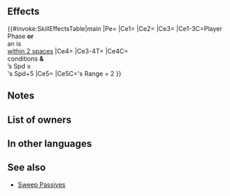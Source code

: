 {{Weapon Infobox
|tagid=SID_夏氷のブレス
|intID=3145
|image=wep_ac055
|exclusive=1
|weaponType=Dragonstone
|cost=400
|might=16
|range=1
|cooldown=-1
|effect=Accelerates Special trigger (cooldown count-1). If unit initiates combat or is within 2 spaces of an ally, grants Atk/Spd+6 to unit during combat, neutralizes effects that guarantee foe's follow-up attacks and prevent unit's follow-up attacks, and also, if unit’s Spd ≥ foe's Spd+5, foe cannot counterattack. If foe's Range = 2, calculates damage using the lower of foe's Def or Res.
|statModifiers=0,16,0,0,0
|required=Flametongue
|properties=
}}
==Effects==
{{#invoke:SkillEffectsTable|main
|Pe={{Eft|Accelerates Special}}
|Ce1={{Eft|Temporary buffs|Atk/Spd|6}}
|Ce2={{Eft|Neutralize Prevent Follow-Ups}}
|Ce3={{Eft|Neutralize Guaranteed Follow-Ups}}
|Ce1-3C=Player Phase '''or'''<br>an {{Tgt|Ally}} is<br>[[within 2 spaces]]
|Ce4={{Eft|Prevent Counter}}
|Ce3-4T={{Tgt|Foe}}
|Ce4C={{Eft|Temporary buffs|Atk/Spd|6}}<br>conditions '''&'''<br>{{Tgt|Unit}}’s Spd ≥<br>{{Tgt|Foe}}'s Spd+5
|Ce5={{Eft|Lower Def Res}}
|Ce5C={{Tgt|Foe}}'s Range = 2
}}
==Notes==
{{IfUnitInitiates}}
{{Temporary buffs}}
{{Follow-up effect neutralization}}
{{Prevent counterattacks}}
{{LowerDefRes}}
==List of owners==
{{Skill Hero List}}
==In other languages==
{{OtherLanguages
|japanese=夏氷のブレス
|german=Eisiger Atem
|spanishEU=Aliento frío
|spanishLA=Soplo frío
|french=Souffle frais
|italian=Soffio ghiacciato
|chineseTW=夏冰吐息
|portuguese=Sopro frio
}}
==See also==
{{See also skills|cond=Description LIKE '%unit_s Spd%foe_s Spd%foe cannot counterattack%' AND Exclusive='1'}}
* [[Sweep Passives]]
{{Weapons Navbox}}